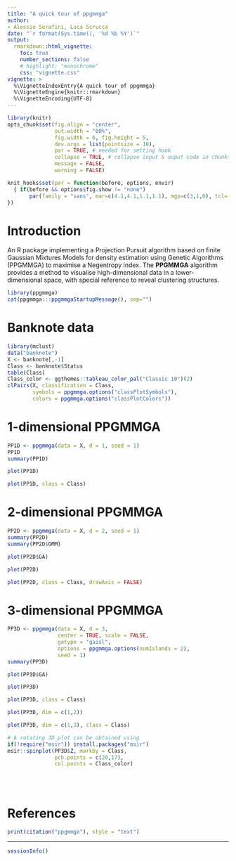 ```yaml
---
title: "A quick tour of ppgmmga"
author: 
- Alessio Serafini, Luca Scrucca
date: "`r format(Sys.time(), '%d %b %Y')`"
output: 
  rmarkdown::html_vignette:
    toc: true
    number_sections: false
    # highlight: "monochrome"
    css: "vignette.css"
vignette: >
  %\VignetteIndexEntry{A quick tour of ppgmmga}
  %\VignetteEngine{knitr::rmarkdown}
  %\VignetteEncoding{UTF-8}
---
```


```r
library(knitr)
opts_chunk$set(fig.align = "center", 
               out.width = "80%",
               fig.width = 6, fig.height = 5,
               dev.args = list(pointsize = 10),
               par = TRUE, # needed for setting hook 
               collapse = TRUE, # collapse input & ouput code in chunks
               message = FALSE,
               warning = FALSE)

knit_hooks$set(par = function(before, options, envir)
  { if(before && options$fig.show != "none") 
       par(family = "sans", mar=c(4.1,4.1,1.1,1.1), mgp=c(3,1,0), tcl=-0.5)
})
```

# Introduction 

An R package implementing a Projection Pursuit algorithm based on finite Gaussian Mixtures Models for density estimation using Genetic Algorithms (PPGMMGA) to maximise a Negentropy index. 
The **PPGMMGA** algorithm provides a method to visualise high-dimensional data in a lower-dimensional space, with special reference to reveal clustering structures.

```r
library(ppgmmga)
cat(ppgmmga:::ppgmmgaStartupMessage(), sep="")
```

# Banknote data

```r
library(mclust)
data("banknote")
X <- banknote[,-1]
Class <- banknote$Status
table(Class)
Class_color <- ggthemes::tableau_color_pal("Classic 10")(2)
clPairs(X, classification = Class, 
        symbols = ppgmmga.options("classPlotSymbols"),
        colors = ppgmmga.options("classPlotColors"))
```

# 1-dimensional PPGMMGA

```r
PP1D <- ppgmmga(data = X, d = 1, seed = 1)
PP1D
summary(PP1D)
```

```r
plot(PP1D)
```

```r
plot(PP1D, class = Class)
```


# 2-dimensional PPGMMGA

```r
PP2D <- ppgmmga(data = X, d = 2, seed = 1)
summary(PP2D)
summary(PP2D$GMM)
```

```r
plot(PP2D$GA)
```

```r
plot(PP2D)
```

```r
plot(PP2D, class = Class, drawAxis = FALSE)
```

# 3-dimensional PPGMMGA

```r
PP3D <- ppgmmga(data = X, d = 3, 
                center = TRUE, scale = FALSE, 
                gatype = "gaisl", 
                options = ppgmmga.options(numIslands = 2),
                seed = 1)
summary(PP3D)
```

```r
plot(PP3D$GA)
```

```r
plot(PP3D)
```

```r
plot(PP3D, class = Class)
```

```r
plot(PP3D, dim = c(1,2))
```

```r
plot(PP3D, dim = c(1,3), class = Class)
```

```r
# A rotating 3D plot can be obtained using
if(!require("msir")) install.packages("msir")
msir::spinplot(PP3D$Z, markby = Class, 
               pch.points = c(20,17),
               col.points = Class_color)
```

<br><br>

# References

```r
print(citation("ppgmmga"), style = "text")
```

----

```r
sessionInfo()
```
